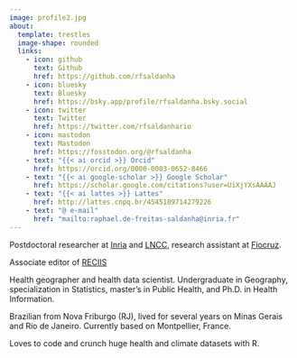 ```yaml
---
image: profile2.jpg
about:
  template: trestles
  image-shape: rounded
  links:
    - icon: github
      text: Github
      href: https://github.com/rfsaldanha
    - icon: bluesky
      text: Bluesky
      href: https://bsky.app/profile/rfsaldanha.bsky.social
    - icon: twitter
      text: Twitter
      href: https://twitter.com/rfsaldanhario
    - icon: mastodon
      text: Mastodon
      href: https://fosstodon.org/@rfsaldanha
    - text: "{{< ai orcid >}} Orcid"
      href: https://orcid.org/0000-0003-0652-8466
    - text: "{{< ai google-scholar >}} Google Scholar"
      href: https://scholar.google.com/citations?user=UiXjYXsAAAAJ
    - text: "{{< ai lattes >}} Lattes"
      href: http://lattes.cnpq.br/4545189714279226
    - text: "@ e-mail"
      href: "mailto:raphael.de-freitas-saldanha@inria.fr"
---
```


Postdoctoral researcher at [Inria](https://www.inria.fr/fr) and [LNCC](https://www.gov.br/lncc/pt-br), research assistant at [Fiocruz](https://portal.fiocruz.br/).

Associate editor of [RECIIS](https://www.reciis.icict.fiocruz.br)

Health geographer and health data scientist. Undergraduate in Geography, specialization in Statistics, master's in Public Health, and Ph.D. in Health Information.

Brazilian from Nova Friburgo (RJ), lived for several years on Minas Gerais and Rio de Janeiro. Currently based on Montpellier, France.

Loves to code and crunch huge health and climate datasets with R.
